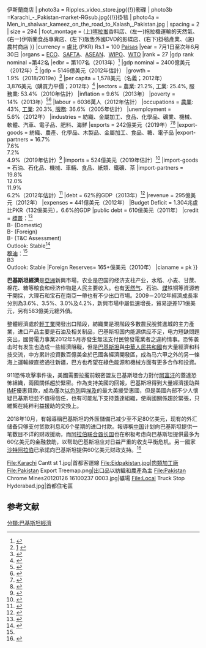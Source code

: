 {{Infobox economy
|country = 巴基斯坦
|image = Shops in Karachi.jpg
|width =300
|caption = {{Photomontage|position=center
| photo1a =
| photo2a = Overloaded_trailer_pulled_by_a_Ford_tractor_in_Pakistan.jpg{{!}}拖拉機運輸的天然氣
| photo2b =Cookies_section_at_Best_Price.jpg{{!}}伊斯蘭商店
| photo3a = Ripples_video_store.jpg{{!}}影碟
| photo3b =Karachi_-_Pakistan-market-RGsub.jpg{{!}}掛毯
| photo4a = Men_in_shalwar_kameez_on_the_road_to_Kalash,_Pakistan.jpg
| spacing = 2
| size = 294
| foot_montage = (上)[[喀拉蚩|喀拉蚩]]香料店、(左一)拖拉機運輸的天然氣、(右一)伊斯蘭食品專賣店、(左下)販售外國DVD的影碟店、(右下)掛毯產業、(底)農村商店
}}
|currency = 盧比 (PKR)
Rs.1 = 100 [[Paisa|Paisa]]s
|year = 7月1日至次年6月30日
|organs = [[ECO|ECO]]、[[SAFTA|SAFTA]]、[[ASEAN|ASEAN]]、[[WIPO|WIPO]]、[[WTO|WTO]]
|rank = 27
|gdp rank nominal =第42名 
|edbr  = 第107名（2013年）<ref name=" World Bank and International Financial Corporation ">{{cite web|url= http://www.doingbusiness.org/data/exploreeconomies/pakistan/|title= Doing Business in Pakistan 2012|publisher= [[World_Bank|World Bank]]|accessdate= 2011-11-21|archive-date= 2017-07-10|archive-url= https://web.archive.org/web/20170710124712/http://www.doingbusiness.org/data/exploreeconomies/pakistan|dead-url= no}}</ref>
|gdp nominal = 2400億美元（2012年）<ref name="IMF">[http://e.thenews.com.pk/newsmag/mag/detail_article.asp?id=2266&magId=10/] {{webarchive|url=https://web.archive.org/web/20131203004049/http://e.thenews.com.pk/newsmag/mag/detail_article.asp?id=2266&magId=10%2F |date=2013-12-03 }}</ref>
|gdp = 5146億美元（2012年估計）
|growth = 1.9%（2018/2019e）<ref>{{Cite web |url=http://tribune.com.pk/story/386846/economic-survey-2011-12-government-expenses-lessened-to-bring-down-inflation/ |title=存档副本 |access-date=2013-12-02 |archive-date=2021-03-05 |archive-url=https://web.archive.org/web/20210305182156/https://tribune.com.pk/story/386846/economic-survey-2011-12-government-expenses-lessened-to-bring-down-inflation |dead-url=no }}</ref>
|per capita = 1,578美元（名義；2012年）<br/>3,876美元（購買力平價；2012年）<ref>{{Cite web |url=https://www.imf.org/external/pubs/ft/weo/2012/02/weodata/weorept.aspx?pr.x=85&pr.y=10&sy=2010&ey=2017&scsm=1&ssd=1&sort=country&ds=.&br=1&c=564&s=NGDP_R%2CNGDP_RPCH%2CNGDPD%2CNGDPDPC%2CPPPGDP%2CPPPPC%2CPPPSH&grp=0&a= |title=Report for Selected Countries and Subjects |date= |access-date=2018-10-30 |archive-date=2020-08-21 |archive-url=https://web.archive.org/web/20200821083156/https://www.imf.org/external/pubs/ft/weo/2012/02/weodata/weorept.aspx?pr.x=85&pr.y=10&sy=2010&ey=2017&scsm=1&ssd=1&sort=country&ds=.&br=1&c=564&s=NGDP_R%2CNGDP_RPCH%2CNGDPD%2CNGDPDPC%2CPPPGDP%2CPPPPC%2CPPPSH&grp=0&a= |dead-url=no }}</ref>
|sectors = 農業: 21.2%, 工業: 25.4%, 服務業: 53.4%（2010年估計）
|inflation = 9.6%（2013年）
|poverty = 14%（2013年）<ref>{{cite web | url=http://thenews.jang.com.pk/TodaysPrintDetail.aspx?ID=224484&Cat=3&dt=2/16/2010 | title=Statistics reveal stunning increase in poverty | publisher=The News | accessdate=2010-02-16 | deadurl=yes | archiveurl=https://web.archive.org/web/20150207172008/http://thenews.jang.com.pk/TodaysPrintDetail.aspx?ID=224484&Cat=3&dt=2%2F16%2F2010 | archivedate=2015-02-07 }}</ref><ref name="Inflation">{{cite news | url=http://www.nation.com.pk/pakistan-news-newspaper-daily-english-online/business/02-Apr-2013/inflation-remains-8pc-in-9-months | title=Inflation remains 8pc in 9 months | date=2 April | accessdate=2 April 2013 | deadurl=yes | archiveurl=https://web.archive.org/web/20130402072227/http://www.nation.com.pk/pakistan-news-newspaper-daily-english-online/business/02-Apr-2013/inflation-remains-8pc-in-9-months | archivedate=2013年4月2日 | df= }}</ref>
|labour = 6036萬人（2012年估計）
|occupations = [[農業|農業]]: 43%, [[工業|工業]]: 20.3%, [[服務|服務]]: 36.6%（2005年估計）
|unemployment = 5.6%（2012年）
|industries = 紡織、金屬加工、食品、化學品、礦業、機械、軟體、汽車、電子品、肥料、海鮮
|exports = {{decrease}}242億美元（2019年）<ref>{{Cite web |url=https://www.cia.gov/library/publications/the-world-factbook/rankorder/2078rank.html |title=CIA – The World Factbook – Rank Order – Exports<!-- Bot generated title --> |access-date=2013-12-02 |archive-date=2008-10-04 |archive-url=https://web.archive.org/web/20081004073036/https://www.cia.gov/library/publications/the-world-factbook//rankorder/2078rank.html |dead-url=no }}</ref><ref>{{cite web |url=http://www.dawnnews.tv/wps/wcm/connect/dawn-content-library/dawn/in-paper-magazine/economic-and-business/rising-services-export |title=DAWN.COM | Economic & Business | Rising services export |publisher=Dawnnews.tv |date=2009-11-30 |accessdate=2010-07-29 |deadurl=yes |archiveurl=https://web.archive.org/web/20100430191507/http://www.dawnnews.tv/wps/wcm/connect/dawn-content-library/dawn/in-paper-magazine/economic-and-business/rising-services-export |archivedate=2010-04-30 }}</ref>
|export-goods = 紡織、農產、化學品、木製品、金屬加工、食品、糖、電子品
|export-partners = {{flag|United States}} 16.7% <br> {{flag|China}} 7.6% <br> {{flag|United Arab Emirates}} 7.2% <br> {{flag|Afghanistan}} 4.9%（2019年估計）<ref>{{cite web|url=https://www.cia.gov/library/publications/the-world-factbook/fields/2050.html#pk|title=Export Partners of Pakistan|publisher=[[CIA_World_Factbook|CIA World Factbook]]|year=2012|accessdate=2013-07-23|archive-date=2018-02-12|archive-url=https://web.archive.org/web/20180212083454/https://www.cia.gov/library/publications/the-world-factbook/fields/2050.html#pk|dead-url=no}}</ref>
|imports = {{decrease}}524億美元（2019年估計）<ref>{{cite web|url=http://www.finance.gov.pk/survey/chapters_13/executive%20summary.pdf|title=Pakistan Economic Survey 2012-2013|access-date=2013-12-02|archive-date=2020-06-05|archive-url=https://web.archive.org/web/20200605110145/http://www.finance.gov.pk/survey/chapters_13/executive%20summary.pdf|dead-url=no}}</ref>
|import-goods = 石油、石化品、機械、車輛、食品、紙類、鐵礦、茶
|import-partners = {{flag|China}} 19.8% <br> {{flag|Saudi Arabia}} 12.0% <br> {{flag|United Arab Emirates}} 11.9% <br> {{flag|Kuwait}} 6.2%（2012年估計）<ref>{{cite web|url=https://www.cia.gov/library/publications/the-world-factbook/fields/2061.html#pk |title=Import Partners of Pakistan |publisher=[[CIA_World_Factbook|CIA World Factbook]] |year=2012 |accessdate=2013-07-23 |deadurl=yes |archiveurl=https://web.archive.org/web/20160806033730/https://www.cia.gov/library/publications/the-world-factbook/fields/2061.html |archivedate=2016-08-06 }}</ref>
|debt            = 62%的GDP（2013年）<ref>{{Cite web |url=http://tribune.com.pk/story/562020/sinking-in-pakistan-to-be-in-rs14t-debt-quagmire-by-end-of-fiscal-2013/ |title=存档副本 |access-date=2013-12-02 |archive-date=2016-10-18 |archive-url=https://web.archive.org/web/20161018202855/http://tribune.com.pk/story/562020/sinking-in-pakistan-to-be-in-rs14t-debt-quagmire-by-end-of-fiscal-2013/ |dead-url=no }}</ref>
|revenue =  295億美元（2012年）
|expenses = 441億美元（2012年）
|Budget Deficit = 1.304兆盧比PKR（132億美元），6.6%的GDP
|public debt = 610億美元（2011年）
|credit = [[標普|標普]]：<ref>{{cite web |title=Sovereigns rating list |publisher=Standard & Poor's |url=http://www.standardandpoors.com/ratings/sovereigns/ratings-list/en/eu/?subSectorCode=39 |accessdate=26 May 2011 |archive-date=2015-06-26 |archive-url=https://web.archive.org/web/20150626122915/http://www.standardandpoors.com/ratings/sovereigns/ratings-list/en/eu/?subSectorCode=39 |dead-url=no }}</ref><br/>B- (Domestic)<br/>B- (Foreign)<br/>B- (T&C Assessment)<br/>Outlook: Stable<ref name=guardian>{{cite news |title=How Fitch, Moody's and S&P rate each country's credit rating |date=15 April 2011 |first1=Simon |last1=Rogers |first2=Ami |last2=Sedghi |work=The Guardian |url=http://www.guardian.co.uk/news/datablog/2010/apr/30/credit-ratings-country-fitch-moodys-standard |accessdate=28 May 2011 |location=London |archive-date=2018-12-25 |archive-url=https://web.archive.org/web/20181225135420/https://www.theguardian.com/news/datablog/2010/apr/30/credit-ratings-country-fitch-moodys-standard+ |dead-url=no }}</ref><br/>[[穆迪|穆迪]]：<ref name=guardian/><br/>B3<br/>Outlook: Stable
|Foreign Reserves= 165+億美元（2010年）
|cianame = pk
}}

'''巴基斯坦經濟'''是[[亞洲|亞洲]]新興市場，农业是巴国的经济支柱产业，水稻、小麦、甘蔗、棉花、糖等粮食和经济作物是人民主要收入。也有[[天然气|天然气]]、石油、[[煤|煤]]铁铜等資源若干開採，大理石和宝石在南亞一帶也有不少出口市場。2009－2012年經濟成長率分別為3.6%、3.5%、3.0%及4.2%，新興市場中屬低速增長，貿易逆差171億美元，另有583億美元總外債。

整體經濟處於[[輕工業|輕工業]]開發出口階段，紡織業是現階段多數農民脫貧進城的主力產業，进口产品主要是石油及相关制品，巴基斯坦国内能源供应不足，电力短缺問題突出，國營電力事業2012年5月亦發生無法支付民營發電業者之違約情事。恐怖袭击时有发生也造成一些經濟阻礙，但是[[巴基斯坦|巴基斯坦]]與[[中華人民共和國|中華人民共和國]]有大量經濟和科技交流，中方累計投資數百億美金於巴國各經濟開發區，成為马六甲之外的另一條海上運輸線直接通往新疆，巴方也希望在綠色能源和機械方面有更多合作和投資。

911恐怖攻擊事件後，美國需要拉攏前親密盟友巴基斯坦合力對付[[阿富汗|阿富汗]]的蓋達恐怖組織，兩國關係趨於緊密。作為支持美國的回報，巴基斯坦得到大量經濟援助與[[IMF|IMF]]優惠貸款，成為僅次[[以色列|以色列]]與[[埃及|埃及]]的最大美援受惠國，但是美國內部不少人懷疑巴基斯坦並不值得信任，也有可能私下支持蓋達組織，使兩國關係趨於緊張，只維繫在純粹利益援助的交換上。

2018年10月，有報導稱巴基斯坦的外匯儲備已减少至不足80亿美元，现有的外汇储备只够支付贷款利息和6个星期的进口付款。報導稱[[中国|中国]]计划向巴基斯坦提供一笔数目不详的财政援助，而[[阿拉伯联合酋长国|阿拉伯联合酋长国]]也在积极考虑向巴基斯坦提供最多为60亿美元的金融救助，以帮助巴基斯坦应对日益严重的收支平衡危机。另一國家[[沙特阿拉伯|沙特阿拉伯]]已承諾向巴基斯坦提供60亿美元财政支持。<ref>{{Cite news |url=https://www.voachinese.com/a/pakistan-china-20181027/4632242.html |title=中国拟向巴基斯坦提供数目不详财政援助 |publisher=美國之音 |date=2018-10-28 |accessdate=2018-10-30 |archive-date=2020-08-21 |archive-url=https://web.archive.org/web/20200821081220/https://www.voachinese.com/a/pakistan-china-20181027/4632242.html |dead-url=no }}</ref>

<gallery>
File:Karachi Cantt st 1.jpg|首都客運線
File:Eidpakistan.jpg|肉類加工廠
File:Pakistan Export Treemap.png|出口品以紡織和農產為主
File:Pakistan Chrome Mines20120126 16100237 0003.jpg|礦場
File:Local Truck Stop Hyderabad.jpg|首都住宅區
</gallery>

==参考文献==
{{reflist}}

{{亞洲题目|經濟}}
[[分類:巴基斯坦經濟|分類:巴基斯坦經濟]]